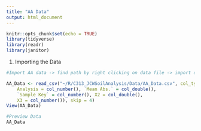 ```yaml
---
title: "AA Data"
output: html_document
---
```


```r
knitr::opts_chunk$set(echo = TRUE)
library(tidyverse)
library(readr)
library(janitor)
```

1) Importing the Data
```r
#Import AA data -> find path by right clicking on data file -> import dataset. Change the first column to "number", the second column to "double", and the third to "number". Change the skip to 4. Copy the path at the top, add it to the code in the bottom right zone. Copy the code and run it in this chunk.

AA_Data <- read_csv("~/R/C313_JCWSoilAnalysis/Data/AA_Data.csv", col_types = cols(`%RSD` = col_number(), 
    Analysis = col_number(), `Mean Abs.` = col_double(), 
    `Sample Key` = col_number(), X2 = col_double(), 
    X3 = col_number()), skip = 4)
View(AA_Data)

#Preview Data
AA_Data
```


